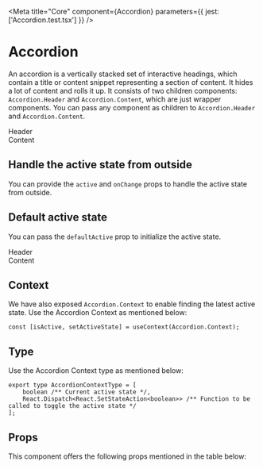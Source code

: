 
<Meta title="Core" component={Accordion} parameters={{ jest: ['Accordion.test.tsx'] }} />

# Accordion

An accordion is a vertically stacked set of interactive headings, which contain a title or content snippet representing a section of content. It hides a lot of content and rolls it up.
It consists of two children components: `Accordion.Header` and `Accordion.Content`, which are just wrapper components. You can pass any component as children to `Accordion.Header` and `Accordion.Content`.

<Preview withToolbar>
    <Story name="Accordion">
        <Accordion>
            <Accordion.Header>
                <div style={{ backgroundColor: '#e6effd', padding: `1.8rem` }}>
                    <Text>Header</Text>
                </div>
            </Accordion.Header>
            <Accordion.Content>
                <div style={{ backgroundColor: '#ecfbf9', padding: `1.8rem` }}>
                    <Text>Content</Text>
                </div>
            </Accordion.Content>
        </Accordion>
    </Story>
</Preview>

## Handle the active state from outside

You can provide the `active` and `onChange` props to handle the active state from outside.

<Preview>
    <AccordionWithActiveStateFromOutside />
</Preview>

## Default active state

You can pass the `defaultActive` prop to initialize the active state.

<Preview withToolbar>
    <Accordion defaultActive={true}>
        <Accordion.Header>
            <div style={{ backgroundColor: '#e6effd', padding: `1.8rem` }}>
                <Text>Header</Text>
            </div>
        </Accordion.Header>
        <Accordion.Content>
            <div style={{ backgroundColor: '#ecfbf9', padding: `1.8rem` }}>
                <Text>Content</Text>
            </div>
        </Accordion.Content>
    </Accordion>
</Preview>


## Context

We have also exposed `Accordion.Context` to enable finding the latest active state. 
Use the Accordion Context as mentioned below:

```tsx
const [isActive, setActiveState] = useContext(Accordion.Context);
```

## Type 

Use the Accordion Context type as mentioned below:

```tsx
export type AccordionContextType = [
    boolean /** Current active state */,
    React.Dispatch<React.SetStateAction<boolean>> /** Function to be called to toggle the active state */
];
```

## Props

This component offers the following props mentioned in the table below:

<Props of={Accordion} />

